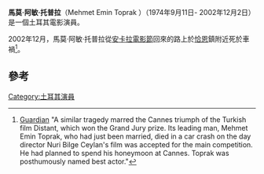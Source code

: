'''馬莫·阿敏·托普拉'''（Mehmet Emin Toprak ）（1974年9月11日- 2002年12月2日）是一個土耳其電影演員。

2002年12月，馬莫·阿敏·托普拉從[[安卡拉電影節|安卡拉電影節]]回來的路上於[[恰恩|恰恩]]鎮附近死於車禍<ref>[http://www.guardian.co.uk/world/2003/sep/05/filmfestivals.film Guardian] "A similar tragedy marred the Cannes triumph of the Turkish film Distant, which won the Grand Jury prize. Its leading man, Mehmet Emin Toprak, who had just been married, died in a car crash on the day director Nuri Bilge Ceylan's film was accepted for the main competition. He had planned to spend his honeymoon at Cannes. Toprak was posthumously named best actor."</ref>。

==參考==
{{reflist}}
{{DEFAULTSORT:Toprak, Mehmet Emin}}
{{坎城影展最佳男演員獎}}

[[Category:土耳其演員|Category:土耳其演員]]